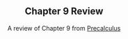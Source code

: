 
<Header dir={["blog", "chapter-9-review"]} />
<br />
<br />
<br />

<BlogTitle>Chapter 9 Review</BlogTitle>
<Author userName="manuanish" readTime={5} date="10/6/22" />
<br />
---
A review of Chapter 9 from [Precalculus](https://www.amazon.com/Precalculus-Limits-Ron-Larson/dp/1133947204)
